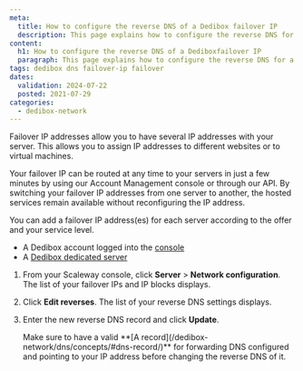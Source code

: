 ```yaml
---
meta:
  title: How to configure the reverse DNS of a Dedibox failover IP
  description: This page explains how to configure the reverse DNS for a Dedibox failover IP in the Online.net consle.
content:
  h1: How to configure the reverse DNS of a Dediboxfailover IP
  paragraph: This page explains how to configure the reverse DNS for a Dedibox failover IP in the Online.net consle.
tags: dedibox dns failover-ip failover
dates:
  validation: 2024-07-22
  posted: 2021-07-29
categories:
  - dedibox-network
---
```


Failover IP addresses allow you to have several IP addresses with your server. This allows you to assign IP addresses to different websites or to virtual machines.

Your failover IP can be routed at any time to your servers in just a few minutes by using our Account Management console or through our API. By switching your failover IP addresses from one server to another, the hosted services remain available without reconfiguring the IP address.

You can add a failover IP address(es) for each server according to the offer and your service level.

<Macro id="requirements" />

- A Dedibox account logged into the [console](https://console.online.net/)
- A [Dedibox dedicated server](https://www.scaleway.com/en/dedibox/)

1. From your Scaleway console, click **Server** > **Network configuration**. The list of your failover IPs and IP blocks displays.
    <Lightbox src="scaleway_edit_reverse.webp" alt="" />
2. Click **Edit reverses**. The list of your reverse DNS settings displays.
3. Enter the new reverse DNS record and click **Update**.
    <Lightbox src="scaleway_update_reverse.webp" alt="" />

    <Message type="tip">
      Make sure to have a valid **[A record](/dedibox-network/dns/concepts/#dns-record/)** for forwarding DNS configured and pointing to your IP address before changing the reverse DNS of it.
    </Message>



